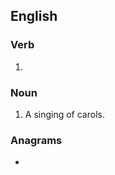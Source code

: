 ==English==

===Verb===
{{head|en|verb form}}

# {{lb|en|US}} {{present participle of|en|carol|nocat=1}}

===Noun===
{{en-noun}}

# A singing of carols.

===Anagrams===
* {{anagrams|en|a=acgilnor|garcinol|oracling}}